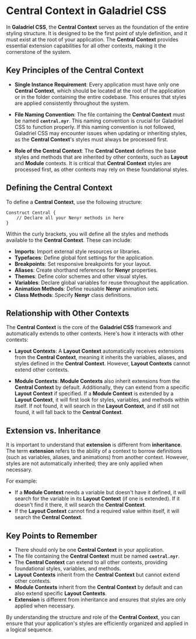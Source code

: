 # Central Context in Galadriel CSS

In **Galadriel CSS**, the **Central Context** serves as the foundation of the entire styling structure. It is designed to be the first point of style definition, and it must exist at the root of your application. The **Central Context** provides essential extension capabilities for all other contexts, making it the cornerstone of the system.

## Key Principles of the Central Context

-   **Single Instance Requirement**: Every application must have only one **Central Context**, which should be located at the root of the application or in the folder containing the entire codebase. This ensures that styles are applied consistently throughout the system.
-   **File Naming Convention**: The file containing the **Central Context** must be named **`central.nyr`**. This naming convention is crucial for Galadriel CSS to function properly. If this naming convention is not followed, Galadriel CSS may encounter issues when updating or inheriting styles, as the **Central Context**'s styles must always be processed first.

-   **Role of the Central Context**: The **Central Context** defines the base styles and methods that are inherited by other contexts, such as **Layout** and **Module** contexts. It is critical that **Central Context** styles are processed first, as other contexts may rely on these foundational styles.

## Defining the Central Context

To define a **Central Context**, use the following structure:

```nenyr
Construct Central {
    // Declare all your Nenyr methods in here
}
```

Within the curly brackets, you will define all the styles and methods available to the **Central Context**. These can include:

-   **Imports**: Import external style resources or libraries.
-   **Typefaces**: Define global font settings for the application.
-   **Breakpoints**: Set responsive breakpoints for your layout.
-   **Aliases**: Create shorthand references for **Nenyr** properties.
-   **Themes**: Define color schemes and other visual styles.
-   **Variables**: Declare global variables for reuse throughout the application.
-   **Animation Methods**: Define reusable **Nenyr** animation sets.
-   **Class Methods**: Specify **Nenyr** class definitions.

## Relationship with Other Contexts

The **Central Context** is the core of the **Galadriel CSS** framework and automatically extends to other contexts. Here's how it interacts with other contexts:

-   **Layout Contexts**: A **Layout Context** automatically receives extensions from the **Central Context**, meaning it inherits the variables, aliases, and styles defined in the **Central Context**. However, **Layout Contexts** cannot extend other contexts.

-   **Module Contexts**: **Module Contexts** also inherit extensions from the **Central Context** by default. Additionally, they can extend from a specific **Layout Context** if specified. If a **Module Context** is extended by a **Layout Context**, it will first look for styles, variables, and methods within itself. If not found, it will search in the **Layout Context**, and if still not found, it will fall back to the **Central Context**.

## Extension vs. Inheritance

It is important to understand that **extension** is different from **inheritance**. The term **extension** refers to the ability of a context to borrow definitions (such as variables, aliases, and animations) from another context. However, styles are not automatically inherited; they are only applied when necessary.

For example:

-   If a **Module Context** needs a variable but doesn't have it defined, it will search for the variable in its **Layout Context** (if one is extended). If it doesn't find it there, it will search the **Central Context**.
-   If the **Layout Context** cannot find a required value within itself, it will search the **Central Context**.

## Key Points to Remember

-   There should only be one **Central Context** in your application.
-   The file containing the **Central Context** must be named **`central.nyr`**.
-   The **Central Context** can extend to all other contexts, providing foundational styles, variables, and methods.
-   **Layout Contexts** inherit from the **Central Context** but cannot extend other contexts.
-   **Module Contexts** inherit from the **Central Context** by default and can also extend specific **Layout Contexts**.
-   **Extension** is different from inheritance and ensures that styles are only applied when necessary.

By understanding the structure and role of the **Central Context**, you can ensure that your application's styles are efficiently organized and applied in a logical sequence.
